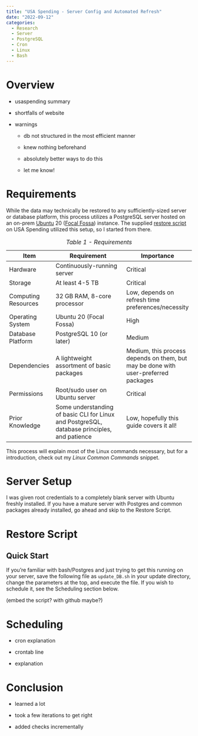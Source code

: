 ```yaml
---
title: "USA Spending - Server Config and Automated Refresh"
date: "2022-09-12"
categories:
  - Research
  - Server
  - PostgreSQL
  - Cron
  - Linux
  - Bash
---
```


# Overview

-   usaspending summary

-   shortfalls of website

-   warnings

    -   db not structured in the most efficient manner

    -   knew nothing beforehand

    -   absolutely better ways to do this

    -   let me know!

# Requirements

While the data may technically be restored to any sufficiently-sized server or database platform, this process utilizes a PostgreSQL server hosted on an on-prem [Ubuntu](https://wiki.ubuntu.com/) 20 ([Focal Fossa](https://wiki.ubuntu.com/FocalFossa)) instance. The supplied [restore script](https://files.usaspending.gov/database_download/usaspending-db-setup.pdf) on USA Spending utilized this setup, so I started from there.

| Item                | Requirement                                                                                 | Importance                                                                         |
|------------------|----------------------------|--------------------------|
| Hardware            | Continuously-running server                                                                 | Critical                                                                           |
| Storage             | At least 4-5 TB                                                                             | Critical                                                                           |
| Computing Resources | 32 GB RAM, 8-core processor                                                                 | Low, depends on refresh time preferences/necessity                                 |
| Operating System    | Ubuntu 20 (Focal Fossa)                                                                     | High                                                                               |
| Database Platform   | PostgreSQL 10 (or later)                                                                    | Medium                                                                             |
| Dependencies        | A lightweight assortment of basic packages                                                  | Medium, this process depends on them, but may be done with user-preferred packages |
| Permissions         | Root/sudo user on Ubuntu server                                                             | Critical                                                                           |
| Prior Knowledge     | Some understanding of basic CLI for Linux and PostgreSQL, database principles, and patience | Low, hopefully this guide covers it all!                                           |

: *Table 1 - Requirements*

This process will explain most of the Linux commands necessary, but for a introduction, check out my *Linux Common Commands* snippet.

# Server Setup

I was given root credentials to a completely blank server with Ubuntu freshly installed. If you have a mature server with Postgres and common packages already installed, go ahead and skip to the Restore Script.

# Restore Script

## Quick Start

If you're familiar with bash/Postgres and just trying to get this running on your server, save the following file as `update_DB.sh` in your update directory, change the parameters at the top, and execute the file. If you wish to schedule it, see the Scheduling section below.

(embed the script? with github maybe?)

# Scheduling

-   cron explanation

-   crontab line

-   explanation

# Conclusion

-   learned a lot

-   took a few iterations to get right

-   added checks incrementally
